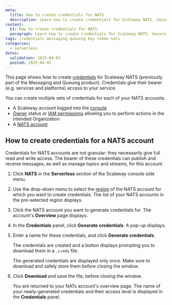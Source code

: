 ```yaml
---
meta:
  title: How to create credentials for NATS
  description: Learn how to create credentials for Scaleway NATS. Securely manage access, and ensure seamless integration with this step-by-step guide.
content:
  h1: How to create credentials for NATS
  paragraph: Learn how to create credentials for Scaleway NATS. Securely manage access, and ensure seamless integration with this step-by-step guide.
tags: credentials messaging queuing key token nats
categories:
  - serverless 
dates:
  validation: 2025-04-01
  posted: 2025-04-01
---
```


This page shows how to create [credentials](/nats/concepts/#credentials) for Scaleway NATS (previously part of the Messaging and Queuing product). Credentials give their bearer (e.g. services and platforms) access to your service. 

You can create multiple sets of credentials for each of your NATS accounts.

<Macro id="requirements" />

- A Scaleway account logged into the [console](https://console.scaleway.com)
- [Owner](/iam/concepts/#owner) status or [IAM permissions](/iam/concepts/#permission) allowing you to perform actions in the intended Organization
- A [NATS account](/nats/how-to/create-account/)

## How to create credentials for a NATS account

Credentials for NATS accounts are not granular: they necessarily give full read and write access. The bearer of these credentials can publish and receive messages, as well as manage topics and streams, for this account.

1. Click **NATS** in the **Serverless** section of the Scaleway console side menu. 

2. Use the drop-down menu to select the [region](/nats/concepts/#region) of the NATS account for which you want to create credentials. The list of your NATS accounts in the pre-selected region displays.

3. Click the NATS account you want to generate credentials for. The account's **Overview** page displays.

    <Lightbox src="scaleway-nats-overview.webp" alt="In the Scaleway console, the Overview tab of a NATS account is displayed. Three panels are visible: account information (URL and region), Credentials, adn Delete NATS account." />

4. In the **Credentials** panel, click **Generate credentials**. A pop-up displays.

5. Enter a name for these credentials, and click **Generate credentials**.

    The credentials are created and a button displays prompting you to download them in a `.creds` file.

    <Lightbox src="scaleway-nats-creds.webp" alt="In the Scaleway console, a screen shows that a .creds key file has been generated, which the user is prompted to download." />
    
    <Message type="important">
      The generated credentials are displayed only once. Make sure to download and safely store them before closing the window.
    </Message>

7. Click **Download** and save the file, before closing the window.

    You are returned to your NATs account's overview page. The name of your newly-generated credentials and their access level is displayed in the **Credentials** panel.